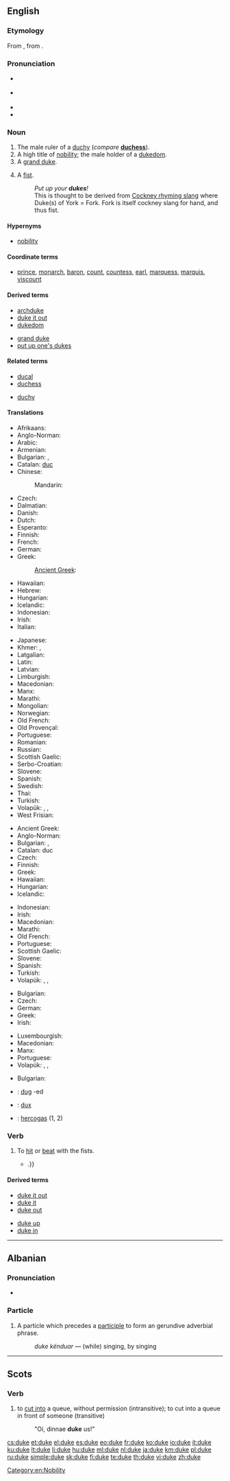 {{also|Duke}}
==English==
{{wikipedia}}

===Etymology===
From {{etyl|fro}} {{term|lang=fro|duc}}, from {{etyl|la}} {{term|lang=la|dux}}.

===Pronunciation===
* {{a|Commonwealth}} {{IPA|/djuːk/}}
* {{a|US}} {{IPA|/duːk/ }}
* {{audio|en-us-duke.ogg|Audio (US)}}
* {{rhymes|uːk}}

===Noun===
{{en-noun}}

# The male ruler of a [[duchy]] (''compare'' '''[[duchess]]''').
# A high title of [[nobility]]; the male holder of a [[dukedom]].
# A [[grand duke]].
# {{slang|usually in plural}} A [[fist]].
#: ''Put up your '''dukes'''!''
#: This is thought to be derived from [[Wikipedia:Cockney rhyming slang|Cockney rhyming slang]] where Duke(s) of York = Fork. Fork is itself cockney slang for hand, and thus fist.

====Hypernyms====
* [[nobility]]

====Coordinate terms====
{{checksense}}
* [[prince]], [[monarch]], [[baron]], [[count]], [[countess]], [[earl]], [[marquess]], [[marquis]], [[viscount]]

====Derived terms====
{{rel-top|terms derived from ''duke'' (noun)}}
* [[archduke]]
* [[duke it out]]
* [[dukedom]]
{{rel-mid}}
* [[grand duke]]
* [[put up one's dukes]]
{{rel-bottom}}

====Related terms====
{{rel-top|terms related to ''duke'' (noun)}}
* [[ducal]]
* [[duchess]]
{{rel-mid}}
* [[duchy]]
{{rel-bottom}}

====Translations====
{{trans-top|male ruler of a duchy}}
* Afrikaans: {{t-|af|hertog|xs=Afrikaans}}
* Anglo-Norman: {{tø|xno|duc}}
* Arabic: {{t|ar|دوق|m|tr=dūq|sc=Arab}}
* Armenian: {{t|hy|դուքս|tr=duk's}}
* Bulgarian: {{t+|bg|херцог|m|tr=hércog}}, {{t-|bg|дук|m|tr=duk}}
* Catalan: [[duc]] {{m}}
* Chinese:
*: Mandarin: {{t|cmn|公爵|tr=gōngjué|sc=Hani}}
* Czech: {{t-|cs|vévoda|m}}
* Dalmatian: {{tø|dlm|ducat|m}}
* Danish: {{t-|da|hertug}}
* Dutch: {{t+|nl|hertog|m}}
* Esperanto: {{t-|eo|duko|xs=Esperanto}}
* Finnish: {{t+|fi|herttua}}
* French: {{t+|fr|duc|m}}
* German: {{t+|de|Herzog|m}}
* Greek: {{t+|el|δούκας|m|tr=doúkas}}
*: [[Ancient Greek]]: {{tø|grc|δούξ|sc=polytonic}}
* Hawaiian: {{tø|haw|duke}}
* Hebrew: {{t+|he|דוכס}}
* Hungarian: {{t+|hu|herceg}}
* Icelandic: {{t-|is|hertogi|m}}
* Indonesian: {{t+|id|adipati|xs=Indonesian}}
* Irish: {{t+|ga|diúc|m|xs=Irish}}
* Italian: {{t+|it|duca|m}}
{{trans-mid}}
* Japanese: {{t+|ja|公爵|tr=こうしゃく, kōshaku|sc=Jpan}}
* Khmer: {{t-|km|ចៅពញា|m|tr=chav pnyie}}, {{t-|km|អ្នកឧកញ៉ា|tr=neak ok nha|sc=Khmr}}
* Latgalian: {{tø|ltg|gercogs|m}}
* Latin: {{t+|la|dux|m}}
* Latvian: {{t-|lv|herzogs|xs=Latvian}}
* Limburgish: {{t-|li|hertog|xs=Limburgish}}
* Macedonian: {{t-|mk|војвода|m|tr=vójvoda}}
* Manx: {{t-|gv|duic|xs=Manx}}
* Marathi: {{t-|mr|ड्यूक|tr=ḍyūka|sc=Deva}}
* Mongolian: {{t-|mn|гүн|tr=gün|sc=Cyrl|xs=Mongolian}}
* Norwegian: {{t-|no|hertug}}
* Old French: {{tø|fro|duc|m}}
* Old Provençal: {{tø|pro|duc|m}}
* Portuguese: {{t+|pt|duque|m}}
* Romanian: {{t+|ro|duce|m}}
* Russian: {{t+|ru|герцог|m|tr=gércog}}
* Scottish Gaelic: {{t-|gd|diùc|m|xs=Scottish Gaelic}}
* Serbo-Croatian: {{t-|sh|vojvoda|m}}
* Slovene: {{t+|sl|vojvoda|m}}
* Spanish: {{t+|es|duque|m}}
* Swedish: {{t+|sv|hertig}}
* Thai: {{t-|th|เจ้าพระยา|tr=jâo prá yaa|sc=Thai}}
* Turkish: {{t+|tr|dük}}
* Volapük: {{qualifier|♂♀}} {{t+|vo|dük|}}, {{qualifier|♂}} {{t-|vo|hidük|}}, {{qualifier|♀}} {{t+|vo|jidük|}}
* West Frisian: {{t-|fy|hartoch|xs=West Frisian}}
{{trans-bottom}}

{{trans-top|male holder of a dukedom}}
* Ancient Greek: {{tø|grc|δούξ|m|sc=polytonic}}
* Anglo-Norman: {{tø|xno|duc}}
* Bulgarian: {{t+|bg|херцог|m}}, {{t-|bg|дук|m}}
* Catalan: duc
* Czech: {{t-|cs|vévoda|m}}
* Finnish: {{t+|fi|herttua}}
* Greek: {{t+|el|δούκας|m|tr=doúkas}}
* Hawaiian: {{tø|haw|duke}}
* Hungarian: {{t+|hu|herceg}}
* Icelandic: {{t-|is|hertogi|m}}
{{trans-mid}}
* Indonesian: {{t+|id|adipati|xs=Indonesian}}
* Irish: {{t+|ga|diúc|m|xs=Irish}}
* Macedonian: {{t-|mk|војвода|m|tr=vójvoda}}
* Marathi: {{t-|mr|ड्यूक|tr=ḍyūka|sc=Deva}}
* Old French: {{tø|fro|duc|m}}
* Portuguese: {{t+|pt|duque|m}}
* Scottish Gaelic: {{t-|gd|diùc|m|xs=Scottish Gaelic}}
* Slovene: {{t+|sl|vojvoda|m}}
* Spanish: {{t+|es|duque|m}}
* Turkish: {{t+|tr|dük}}
* Volapük: {{qualifier|♂♀}} {{t+|vo|dük|}}, {{qualifier|♂}} {{t-|vo|hidük|}}, {{qualifier|♀}} {{t+|vo|jidük|}}
{{trans-bottom}}

{{trans-top|grand duke}}
* Bulgarian: {{t-|bg|велик херцог|m}}
* Czech: {{t-|cs|velkovévoda|m}}
* German: {{t+|de|Großherzog|m}}
* Greek: {{t-|el|μέγας δούκας|m|tr=mégas doúkas}}
* Irish: {{t-|ga|ard-diúc|m|xs=Irish}}
{{trans-mid}}
* Luxembourgish: {{t-|lb|Herzog}}
* Macedonian: {{t-|mk|велик војвода|m|tr=vélik vójvoda}}
* Manx: {{t-|gv|ard-duic|m|xs=Manx}}
* Portuguese: {{t-|pt|grão-duque}}
* Volapük: {{qualifier|♂♀}} {{t+|vo|ledük|}}, {{qualifier|♂}} {{t-|vo|hiledük|}}, {{qualifier|♀}} {{t+|vo|jiledük|}}
{{trans-bottom}}

{{trans-top|slang: fist}}
* Bulgarian: {{t+|bg|юмрук|m}}
{{trans-mid}}
{{trans-bottom}}

<!--Remove this section once all of the translations below have been moved into the tables above.-->
{{checktrans-top}}
* {{ttbc|br}}: [[dug]] {{m}} -ed {{p}}
* {{ttbc|la}}: [[dux]] {{m}}
* {{ttbc|lt}}: [[hercogas]] {{m}} (1, 2)
{{trans-bottom}}

===Verb===
{{en-verb|duk|es}}

# {{transitive}} To [[hit]] or [[beat]] with the fists.
#* {{quote-book|2003|John A. Dinan|Private Eyes in the Comics|isbn=159393002X|pageurl=http://books.google.com/books?id=7vvAzXjtBAcC&pg=PA65|page=65
|passage=It seems that PI Rainer was '''duked''' by his wife {{...|and he explores his feelings of being on the receiving end of a beating with the gal who is the object of their $300 case, Leila Burnett}}.}}

====Derived terms====
{{rel-top|terms derived from ''duke'' (verb)}}
* [[duke it out]]
* [[duke it]]
* [[duke out]]
{{rel-mid}}
* [[duke up]]
* [[duke in]]
{{rel-bottom}}
[[Category:en:Nobility]]

----

==Albanian==

===Pronunciation===
* {{IPA|[ˈdukɛ]|lang=sq}}

===Particle===
{{head|sq|particle}}

# A particle which precedes a [[participle]] to form an gerundive adverbial phrase.
#: ''duke kënduar'' — (while) singing, by singing

----

==Scots==

===Verb===
{{sco-verb|dukes|dukin|dukit|dukit}}

# to [[cut in]]to a queue, without permission (intransitive); to cut into a queue in front of someone (transitive)
#: "Oi, dinnae '''duke''' us!"

[[cs:duke]]
[[et:duke]]
[[el:duke]]
[[es:duke]]
[[eo:duke]]
[[fr:duke]]
[[ko:duke]]
[[io:duke]]
[[it:duke]]
[[ku:duke]]
[[lt:duke]]
[[li:duke]]
[[hu:duke]]
[[ml:duke]]
[[nl:duke]]
[[ja:duke]]
[[km:duke]]
[[pl:duke]]
[[ru:duke]]
[[simple:duke]]
[[sk:duke]]
[[fi:duke]]
[[te:duke]]
[[th:duke]]
[[vi:duke]]
[[zh:duke]]